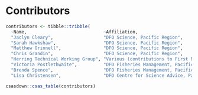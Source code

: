 \needspace{10\baselineskip}

# Contributors

```r
contributors <- tibble::tribble(
  ~Name,                             ~Affiliation,
  "Jaclyn Cleary",                   "DFO Science, Pacific Region",
  "Sarah Hawkshaw",                  "DFO Science, Pacific Region",
  "Matthew Grinnell",                "DFO Science, Pacific Region",
  "Chris Grandin",                   "DFO Science, Pacific Region",
  "Herring Technical Working Group", "Various (contributions to First Nations observations)",
  "Victoria Postlethwaite",          "DFO Fisheries Management, Pacific Region (reviewer)",
  "Brenda Spence",                   "DFO Fisheries Management, Pacific Region (reviewer)",  
  "Lisa Christensen",                "DFO Centre for Science Advice, Pacific Region (editor)")
```

```r
csasdown::csas_table(contributors)
```
